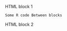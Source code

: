 ```{=html}
HTML block 1
<table>
```

```r
Some R code Between blocks
```

```{=html}
HTML block 2
</table>
```
